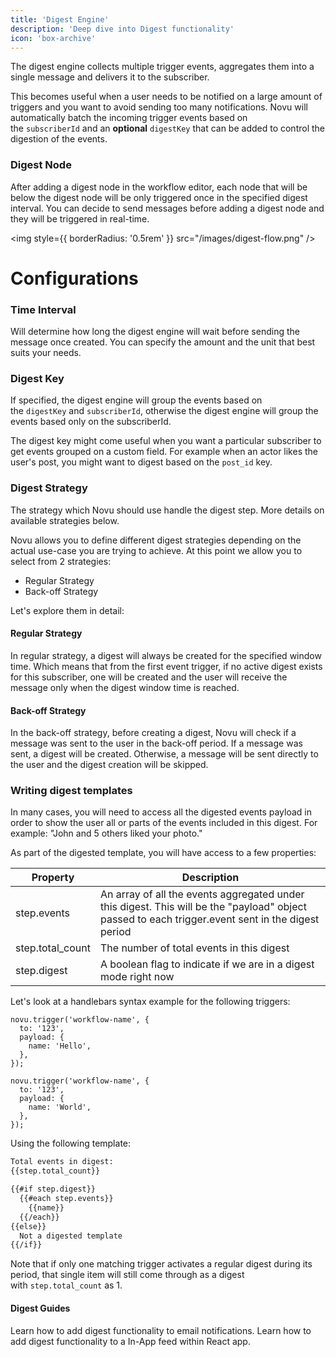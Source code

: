 ```yaml
---
title: 'Digest Engine'
description: 'Deep dive into Digest functionality'
icon: 'box-archive'
---
```

The digest engine collects multiple trigger events, aggregates them into a single message and delivers it to the subscriber.

This becomes useful when a user needs to be notified on a large amount of triggers and you want to avoid sending too many notifications. Novu will automatically batch the incoming trigger events based on the `subscriberId` and an **optional** `digestKey` that can be added to control the digestion of the events.

### Digest Node

After adding a digest node in the workflow editor, each node that will be below the digest node will be only triggered once in the specified digest interval. You can decide to send messages before adding a digest node and they will be triggered in real-time.

<img
  style={{ borderRadius: '0.5rem' }}
  src="/images/digest-flow.png"
/>

# Configurations

### Time Interval

Will determine how long the digest engine will wait before sending the message once created. You can specify the amount and the unit that best suits your needs.

### Digest Key

If specified, the digest engine will group the events based on the `digestKey` and `subscriberId`, otherwise the digest engine will group the events based only on the subscriberId.

The digest key might come useful when you want a particular subscriber to get events grouped on a custom field. For example when an actor likes the user's post, you might want to digest based on the `post_id` key.

### Digest Strategy

The strategy which Novu should use handle the digest step. More details on available strategies below.

Novu allows you to define different digest strategies depending on the actual use-case you are trying to achieve. At this point we allow you to select from 2 strategies:

- Regular Strategy
- Back-off Strategy

Let's explore them in detail:

#### Regular Strategy

In regular strategy, a digest will always be created for the specified window time. Which means that from the first event trigger, if no active digest exists for this subscriber, one will be created and the user will receive the message only when the digest window time is reached.

#### Back-off Strategy

In the back-off strategy, before creating a digest, Novu will check if a message was sent to the user in the back-off period. If a message was sent, a digest will be created. Otherwise, a message will be sent directly to the user and the digest creation will be skipped.

### Writing digest templates

In many cases, you will need to access all the digested events payload in order to show the user all or parts of the events included in this digest. For example: "John and 5 others liked your photo."

As part of the digested template, you will have access to a few properties:

| Property | Description |
| --- | --- |
| step.events | An array of all the events aggregated under this digest. This will be the "payload" object passed to each trigger.event sent in the digest period |
| step.total_count | The number of total events in this digest |
| step.digest | A boolean flag to indicate if we are in a digest mode right now |

Let's look at a handlebars syntax example for the following triggers:

```tsx
novu.trigger('workflow-name', {
  to: '123',
  payload: {
    name: 'Hello',
  },
});

novu.trigger('workflow-name', {
  to: '123',
  payload: {
    name: 'World',
  },
});
```

Using the following template:

```HTML
Total events in digest:
{{step.total_count}}

{{#if step.digest}}
  {{#each step.events}}
    {{name}}
  {{/each}}
{{else}}
  Not a digested template
{{/if}}
```

<Note> Note that if only one matching trigger activates a regular digest during its period, that single item will still come through as a digest with `step.total_count` as 1. </Note>


#### Digest Guides

<CardGroup cols={2}>
  <Card title="Add Digest to Email Notifications" icon="envelope" color="#ea5a0c" href="/guides/add-digest-to-email-notifications">
    Learn how to add digest functionality to email notifications.
  </Card>
  <Card title="Add Digest to In-App Notifications" icon="bell" color="#0285c7" href="/guides/add-digest-to-inapp-notifications">
  Learn how to add digest functionality to a In-App feed within React app.
  </Card>
</CardGroup>
